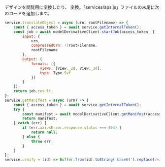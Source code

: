 デザインを閲覧用に変換したり、
変換。「services/aps.js」ファイルの末尾に次のコードを追加します。

```js title="services/aps.js"
service.translateObject = async (urn, rootFilename) => {
    const { access_token } = await service.getInternalToken();
    const job = await modelDerivativeClient.startJob(access_token, {
        input: {
            urn,
            compressedUrn: !!rootFilename,
            rootFilename
        },
        output: {
            formats: [{
                views: [View._2d, View._3d],
                type: Type.Svf
            }]
        }
    });
    return job.result;
};
service.getManifest = async (urn) => {
    const { access_token } = await service.getInternalToken();
    try {
        const manifest = await modelDerivativeClient.getManifest(access_token, urn);
        return manifest;
    } catch (err) {
        if (err.axiosError.response.status === 404) {
            return null;
        } else {
            throw err;
        }
    }
};
service.urnify = (id) => Buffer.from(id).toString('base64').replace(/=/g, '');
```
